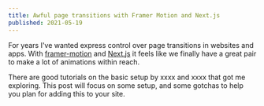 ```yaml
---
title: Awful page transitions with Framer Motion and Next.js
published: 2021-05-19
---
```


For years I've wanted express control over page transitions in websites and apps. With [framer-motion](https://www.framer.com/motion/) and [Next.js](https://nextjs.org/) it feels like we finally have a great pair to make a lot of animations within reach.

There are good tutorials on the basic setup by xxxx and xxxx that got me exploring. This post will focus on some setup, and some gotchas to help you plan for adding this to your site.
